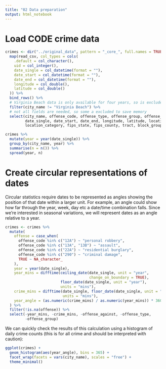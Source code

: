 ```yaml
---
title: "02 Data preparation"
output: html_notebook
---
```



# Load CODE crime data

```r
crimes <- dir("../original_data", pattern = "_core_", full.names = TRUE) %>% 
  map(read_csv, col_types = cols(
    .default = col_character(),
    uid = col_integer(),
    date_single = col_datetime(format = ""),
    date_start = col_datetime(format = ""),
    date_end = col_datetime(format = ""),
    longitude = col_double(),
    latitude = col_double()
  )) %>% 
  bind_rows() %>% 
  # Virginia Beach data is only available for four years, so is excluded
  filter(city_name != "Virginia Beach") %>% 
  # not all fields are needed, so some a excluded to save memory
  select(city_name, offense_code, offense_type, offense_group, offense_against, 
         date_single, date_start, date_end, longitude, latitude, location_type, 
         location_category, fips_state, fips_county, tract, block_group, block)

crimes %>% 
  mutate(year = year(date_single)) %>% 
  group_by(city_name, year) %>% 
  summarise(n = n()) %>% 
  spread(year, n)
```


# Create circular representations of dates

Circular statistics require dates to be represented as angles showing the 
position of that date within a larger unit. For example, an angle could show
how far through the year, week, day etc a date/time combination falls. Since
we're interested in seasonal variations, we will represent dates as an angle
relative to a year.

```r
crimes <- crimes %>% 
  mutate(
    offense = case_when(
      offense_code %in% c("12A") ~ "personal robbery",
      offense_code %in% c("13A", "13B") ~ "assault",
      offense_code %in% c("22A") ~ "residential burglary",
      offense_code %in% c("290") ~ "criminal damage",
      TRUE ~ NA_character_
    ),
    year = year(date_single),
    year_mins = difftime(ceiling_date(date_single, unit = "year", 
                                      change_on_boundary = TRUE), 
                         floor_date(date_single, unit = "year"), 
                         units = "mins"),
    crime_mins = difftime(date_single, floor_date(date_single, unit = "year"), 
                          units = "mins"),
    year_angle = (as.numeric(crime_mins) / as.numeric(year_mins)) * 360
  ) %>% 
  filter(!is.na(offense)) %>% 
  select(-year_mins, -crime_mins, -offense_against, -offense_type, 
         -offense_group)
```

We can quickly check the results of this calculation using a histogram of
daily crime counts (this is for all crime and should be interpreted with 
caution):

```r
ggplot(crimes) + 
  geom_histogram(aes(year_angle), bins = 365) + 
  facet_wrap(facets = vars(city_name), scales = "free") +
  theme_minimal()
```


